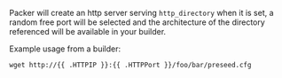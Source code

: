 <!-- Code generated from the comments of the HTTPConfig struct in packer-plugin-sdk/multistep/commonsteps/http_config.go; DO NOT EDIT MANUALLY -->

Packer will create an http server serving `http_directory` when it is set, a
random free port will be selected and the architecture of the directory
referenced will be available in your builder.

Example usage from a builder:

`wget http://{{ .HTTPIP }}:{{ .HTTPPort }}/foo/bar/preseed.cfg`
